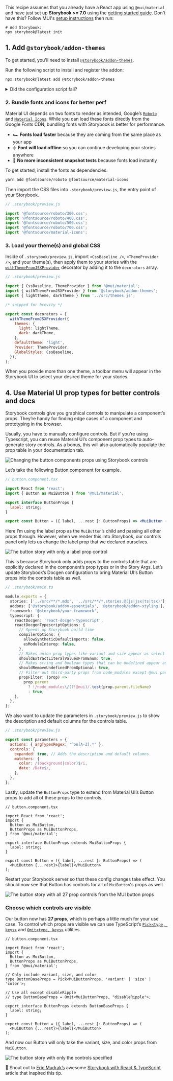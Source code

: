 <Callout variant="neutral" icon="ℹ️" title="Prerequisites">

This recipe assumes that you already have a React app using `@mui/material` and have just set up **Storybook >= 7.0** using the [getting started guide](https://storybook.js.org/docs/get-started/install?renderer=react). Don't have this? Follow MUI's [setup instructions](https://mui.com/material-ui/getting-started/installation/) then run:

```shell
# Add Storybook:
npx storybook@latest init
```

</Callout>

## 1. Add `@storybook/addon-themes`

To get started, you'll need to install [`@storybook/addon-themes`](https://storybook.js.org/addons/@storybook/addon-themes).

Run the following script to install and register the addon:

```bash
npx storybook@latest add @storybook/addon-themes
```

<details>
  <summary>Did the configuration script fail?</summary>
  <p>Under the hood, this runs <code>npx @storybook/auto-config themes</code>, which should read your project and try to configure your Storybook with the correct decorator. If running that command directly does not solve your problem, please file a bug on the <a href="https://github.com/storybookjs/auto-config/issues/new?assignees=&labels=bug&projects=&template=bug_report.md&title=%5BBug%5D" target="_blank">@storybook/auto-config</a> repository so that we can further improve it. To manually add this addon, install it, and then add it to the addons array in your <code>.storybook/main.ts</code>.</p>
</details>

### 2. Bundle fonts and icons for better perf

Material UI depends on two fonts to render as intended, Google’s [`Roboto`](https://fonts.google.com/specimen/Roboto) and [`Material Icons`](https://fonts.google.com/icons?query=Christian+Robertson&icon.style=Outlined&icon.set=Material+Icons). While you can load these fonts directly from the Google Fonts CDN, bundling fonts with Storybook is better for performance.

- 🏎️ **Fonts load faster** because they are coming from the same place as your app
- ✈️ **Font will load offline** so you can continue developing your stories anywhere
- 📸 **No more inconsistent snapshot tests** because fonts load instantly

To get started, install the fonts as dependencies.

```bash
yarn add @fontsource/roboto @fontsource/material-icons
```

Then import the CSS files into `.storybook/preview.js`, the entry point of your Storybook.

```javascript
// .storybook/preview.js

import '@fontsource/roboto/300.css';
import '@fontsource/roboto/400.css';
import '@fontsource/roboto/500.css';
import '@fontsource/roboto/700.css';
import '@fontsource/material-icons';
```

### 3. Load your theme(s) and global CSS

Inside of `.storybook/preview.js`, import `<CssBaseline />`, `<ThemeProvider />`, and your theme(s), then apply them to your stories with the [`withThemeFromJSXProvider`](https://github.com/storybookjs/storybook/blob/next/code/addons/themes/docs/api.md#withthemefromjsxprovider) decorator by adding it to the `decorators` array.

```js
// .storybook/preview.js

import { CssBaseline, ThemeProvider } from '@mui/material';
import { withThemeFromJSXProvider } from '@storybook/addon-themes';
import { lightTheme, darkTheme } from '../src/themes.js';

/* snipped for brevity */

export const decorators = [
  withThemeFromJSXProvider({
    themes: {
      light: lightTheme,
      dark: darkTheme,
    },
    defaultTheme: 'light',
    Provider: ThemeProvider,
    GlobalStyles: CssBaseline,
  }),
];
```

<Callout variant="neutral" icon="ℹ️">

When you provide more than one theme, a toolbar menu will appear in the Storybook UI to select your desired theme for your stories.

</Callout>

## 4. Use Material UI prop types for better controls and docs

Storybook controls give you graphical controls to manipulate a component’s props. They’re handy for finding edge cases of a component and prototyping in the browser.

Usually, you have to manually configure controls. But if you’re using Typescript, you can reuse Material UI’s component prop types to auto-generate story controls. As a bonus, this will also automatically populate the prop table in your documentation tab.

![Changing the button components props using Storybook controls](/recipes-assets/mui-1.gif)

Let’s take the following Button component for example.

```jsx
// button.component.tsx

import React from 'react';
import { Button as MuiButton } from '@mui/material';

export interface ButtonProps {
  label: string;
}

export const Button = ({ label, ...rest }: ButtonProps) => <MuiButton {...rest}>{label}</MuiButton>;
```

Here I’m using the label prop as the `MuiButton`’s child and passing all other props through. However, when we render this into Storybook, our controls panel only lets us change the label prop that we declared ourselves.

![The button story with only a label prop control](/recipes-assets/mui-2.gif)

This is because Storybook only adds props to the controls table that are explicitly declared in the component’s prop types or in the Story Args. Let’s update Storybook’s Docgen configuration to bring Material UI‘s Button props into the controls table as well.

```ts
// .storybook/main.ts

module.exports = {
  stories: ['../src/**/*.mdx', '../src/**/*.stories.@(js|jsx|ts|tsx)'],
  addons: ['@storybook/addon-essentials', '@storybook/addon-styling'],
  framework: '@storybook/your-framework',
  typescript: {
    reactDocgen: 'react-docgen-typescript',
    reactDocgenTypescriptOptions: {
      // Speeds up Storybook build time
      compilerOptions: {
        allowSyntheticDefaultImports: false,
        esModuleInterop: false,
      },
      // Makes union prop types like variant and size appear as select controls
      shouldExtractLiteralValuesFromEnum: true,
      // Makes string and boolean types that can be undefined appear as inputs and switches
      shouldRemoveUndefinedFromOptional: true,
      // Filter out third-party props from node_modules except @mui packages
      propFilter: (prop) =>
        prop.parent
          ? !/node_modules\/(?!@mui)/.test(prop.parent.fileName)
          : true,
    },
  },
};
```

We also want to update the parameters in `.storybook/preview.js` to show the description and default columns for the controls table.

```js
// .storybook/preview.js

export const parameters = {
  actions: { argTypesRegex: '^on[A-Z].*' },
  controls: {
    expanded: true, // Adds the description and default columns
    matchers: {
      color: /(background|color)$/i,
      date: /Date$/,
    },
  },
};
```

Lastly, update the `ButtonProps` type to extend from Material UI’s Button props to add all of these props to the controls.

```tsx
// button.component.tsx

import React from 'react';
import {
  Button as MuiButton,
  ButtonProps as MuiButtonProps,
} from '@mui/material';

export interface ButtonProps extends MuiButtonProps {
  label: string;
}

export const Button = ({ label, ...rest }: ButtonProps) => (
  <MuiButton {...rest}>{label}</MuiButton>
);
```

Restart your Storybook server so that these config changes take effect. You should now see that Button has controls for all of `MuiButton`'s props as well.

![The button story with all 27 prop controls from the MUI button props](/recipes-assets/mui-2.gif)

### Choose which controls are visible

Our button now has **27 props**, which is perhaps a little much for your use case. To control which props are visible we can use TypeScript’s [`Pick<type, keys>`](https://www.typescriptlang.org/docs/handbook/utility-types.html#picktype-keys) and [`Omit<type, keys>`](https://www.typescriptlang.org/docs/handbook/utility-types.html#omittype-keys) utilities.

```tsx
// button.component.tsx

import React from 'react';
import {
  Button as MuiButton,
  ButtonProps as MuiButtonProps,
} from '@mui/material';

// Only include variant, size, and color
type ButtonBaseProps = Pick<MuiButtonProps, 'variant' | 'size' | 'color'>;

// Use all except disableRipple
// type ButtonBaseProps = Omit<MuiButtonProps, "disableRipple">;

export interface ButtonProps extends ButtonBaseProps {
  label: string;
}

export const Button = ({ label, ...rest }: ButtonProps) => (
  <MuiButton {...rest}>{label}</MuiButton>
);
```

And now our Button will only take the variant, size, and color props from `MuiButton`.

![The button story with only the controls specified](/recipes-assets/mui-4.png)

📣 Shout out to [Eric Mudrak’s](https://twitter.com/ejmudrak) awesome [Storybook with React & TypeScript](https://www.erikmudrak.com/post/storybook-with-react-typescript) article that inspired this tip.
